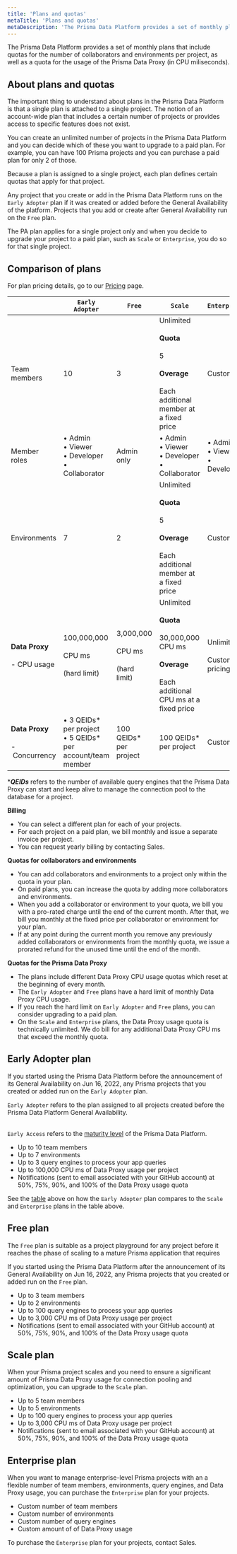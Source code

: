 ```yaml
---
title: 'Plans and quotas'
metaTitle: 'Plans and quotas'
metaDescription: 'The Prisma Data Platform provides a set of monthly plans that include quotas for the number of collaborators and environments per project, as well as a quota for the usage of the Prisma Data Proxy (in CPU miliseconds).'
---
```


<TopBlock>

The Prisma Data Platform provides a set of monthly plans that include quotas for the number of collaborators and environments per project, as well as a quota for the usage of the Prisma Data Proxy (in CPU miliseconds).

</TopBlock>

## About plans and quotas

The important thing to understand about plans in the Prisma Data Platform is that a single plan is attached to a single project. The notion of an account-wide plan that includes a certain number of projects or provides access to specific features does not exist.

You can create an unlimited number of projects in the Prisma Data Platform and you can decide which of these you want to upgrade to a paid plan. For example, you can have 100 Prisma projects and you can purchase a paid plan for only 2 of those.

Because a plan is assigned to a single project, each plan defines certain quotas that apply for that project.

Any project that you create or add in the Prisma Data Platform runs on the `Early Adopter` plan if it was created or added before the General Availability of the platform. Projects that you add or create after General Availability run on the `Free` plan.

The PA plan applies for a single project only and when you decide to upgrade your project to a paid plan, such as `Scale` or `Enterprise`, you do so for that single project.

## Comparison of plans

For plan pricing details, go to our [Pricing](https://cloud.prisma.io/pricing) page.

|                                               | `Early Adopter`                                                  | `Free`                                                   | `Scale`                                                                                                                                                                   | `Enterprise`                                 |
| --------------------------------------------- | ---------------------------------------------------------------- | -------------------------------------------------------- | ------------------------------------------------------------------------------------------------------------------------------------------------------------------------- | -------------------------------------------- |
| Team members                                  | 10                                                               | 3                                                        | Unlimited<br /><br /> <strong>Quota</strong><br /><br />5 <br /><br /><strong>Overage</strong><br /><br />Each additional member at a fixed price                         | Custom                                       |
| Member roles                                  | • Admin<br />• Viewer<br />• Developer<br />• Collaborator       | Admin only                                               | • Admin<br />• Viewer<br />• Developer<br />• Collaborator                                                                                                                | • Admin<br />• Viewer<br />• Developer<br /> |
| Environments                                  | 7                                                                | 2                                                        | Unlimited<br /><br /> <strong>Quota</strong><br /><br />5 <br /><br /><strong>Overage</strong><br /><br />Each additional member at a fixed price                         | Custom                                       |
| **Data Proxy**<br /><br /> - CPU usage        | 100,000,000<br /><br />CPU&nbsp;ms<br /><br />(hard limit)       | 3,000,000<br /><br />CPU&nbsp;ms<br /><br />(hard limit) | Unlimited<br /><br /><strong>Quota</strong><br /><br />30,000,000 CPU&nbsp;ms<br /><br /><strong>Overage</strong><br /><br />Each additional CPU&nbsp;ms at a fixed price | Unlimited<br /><br />Custom pricing          |
| **Data Proxy**<br /><br /> -&nbsp;Concurrency | • 3 QEIDs\* per project<br />• 5 QEIDs\* per account/team member | 100 QEIDs\* per project                                  | 100 QEIDs\* per project                                                                                                                                                   | Custom                                       |

<Admonition type="warning">

\*_**QEIDs**_ refers to the number of available query engines that the Prisma Data Proxy can start and keep alive to manage the connection pool to the database for a project.

</Admonition>

**Billing**

- You can select a different plan for each of your projects.
- For each project on a paid plan, we bill monthly and issue a separate invoice per project.
- You can request yearly billing by contacting Sales.

**Quotas for collaborators and environments**

- You can add collaborators and environments to a project only within the quota in your plan.
- On paid plans, you can increase the quota by adding more collaborators and environments.
- When you add a collaborator or environment to your quota, we bill you with a pro-rated charge until the end of the current month. After that, we bill you monthly at the fixed price per collaborator or environment for your plan.
- If at any point during the current month you remove any previously added collaborators or environments from the monthly quota, we issue a prorated refund for the unused time until the end of the month.

**Quotas for the Prisma Data Proxy**

- The plans include different Data Proxy CPU usage quotas which reset at the beginning of every month.
- The `Early Adopter` and `Free` plans have a hard limit of monthly Data Proxy CPU usage.
- If you reach the hard limit on `Early Adopter` and `Free` plans, you can consider upgrading to a paid plan.
- On the `Scale` and `Enterprise` plans, the Data Proxy usage quota is technically unlimited. We do bill for any additional Data Proxy CPU ms that exceed the monthly quota.

## <inlinecode>Early Adopter</inlinecode> plan

If you started using the Prisma Data Platform before the announcement of its General Availability on Jun 16, 2022, any Prisma projects that you created or added run on the `Early Adopter` plan.

<Admonition type="warning">

`Early Adopter` refers to the plan assigned to all projects created before the Prisma Data Platform General Availability.<br /><br />

`Early Access` refers to the [maturity level](https://www.prisma.io/docs/about/prisma/platform-releases) of the Prisma Data Platform.

</Admonition>

- Up to 10 team members
- Up to 7 environments
- Up to 3 query engines to process your app queries
- Up to 100,000 CPU ms of Data Proxy usage per project
- Notifications (sent to email associated with your GitHub account) at 50%, 75%, 90%, and 100% of the Data Proxy usage quota

See the [table](/concepts/data-platform/billing/plans-and-quotas#about-plans-and-quotas) above on how the `Early Adopter` plan compares to the `Scale` and `Enterprise` plans in the table above.

## <inlinecode>Free</inlinecode> plan

The `Free` plan is suitable as a project playground for any project before it reaches the phase of scaling to a mature Prisma application that requires

If you started using the Prisma Data Platform after the announcement of its General Availability on Jun 16, 2022, any Prisma projects that you created or added run on the `Free` plan.

- Up to 3 team members
- Up to 2 environments
- Up to 100 query engines to process your app queries
- Up to 3,000 CPU ms of Data Proxy usage per project
- Notifications (sent to email associated with your GitHub account) at 50%, 75%, 90%, and 100% of the Data Proxy usage quota

## <inlinecode>Scale</inlinecode> plan

When your Prisma project scales and you need to ensure a significant amount of Prisma Data Proxy usage for connection pooling and optimization, you can upgrade to the `Scale` plan.

- Up to 5 team members
- Up to 5 environments
- Up to 100 query engines to process your app queries
- Up to 3,000 CPU ms of Data Proxy usage per project
- Notifications (sent to email associated with your GitHub account) at 50%, 75%, 90%, and 100% of the Data Proxy usage quota

## <inlinecode>Enterprise</inlinecode> plan

When you want to manage enterprise-level Prisma projects with an a flexible number of team members, environments, query engines, and Data Proxy usage, you can purchase the `Enterprise` plan for your projects.

- Custom number of team members
- Custom number of environments
- Custom number of query engines
- Custom amount of of Data Proxy usage

<Tip>

To purchase the `Enterprise` plan for your projects, contact Sales.

</Tip>
